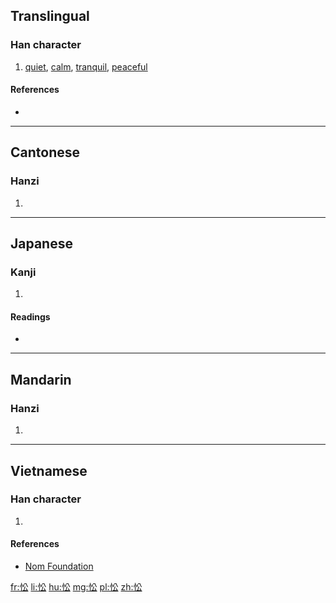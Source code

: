 ==Translingual==

===Han character===
{{Han char|rn=61|rad=心|as=04|sn=7|four=9803<sub>2</sub>|canj=心金戈 (PCI)|ids=⿰[[忄]][[公]]}}

# [[quiet]], [[calm]], [[tranquil]], [[peaceful]]

====References====
* {{Han ref|kx=0377.270|dkj=10367|dj=0705.140|hdz=42277.130|uh=5FEA|ud=24554|bh=A7D8|bd=42968}}

----

==Cantonese==

===Hanzi===
{{yue-hanzi|jyut=[[sung1]], [[zung1]]|y=sung1, jung1}}

# {{defn|lang=yue|sort=心04}}

----

==Japanese==

===Kanji===
{{ja-kanji|grade=|rs=心04}}

# {{defn|lang=ja|sort=心04}}

====Readings====
* {{ja-readings|on=[[しょう]] (shō), [[しゅ]] (shu)|kun=[[おどろく]] (odoroku)}}

----

==Mandarin==

===Hanzi===
{{cmn-hanzi|pin=[[sōng]] ([[song1]]), [[zhōng]] ([[zhong1]])|wg=sung<sup>1</sup>, chung<sup>1</sup>}}

# {{defn|lang=cmn|sort=心04}}

----

==Vietnamese==

===Han character===
{{vi-readings|rs=心04| hanviet = tùng}}

# {{defn|lang=vi|sort=心04}}

====References====
*[http://nomfoundation.org/common/nom_details.php?codepoint=5fea Nom Foundation]

[[fr:忪]]
[[li:忪]]
[[hu:忪]]
[[mg:忪]]
[[pl:忪]]
[[zh:忪]]